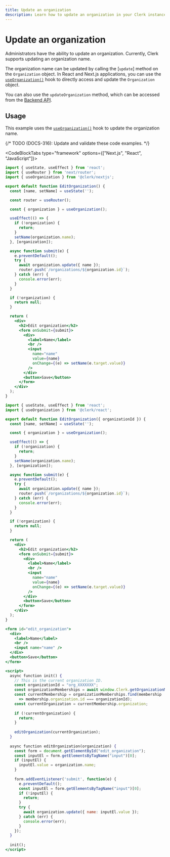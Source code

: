 ```yaml
---
title: Update an organization
description: Learn how to update an organization in your Clerk instance.
---
```


# Update an organization

Administrators have the ability to update an organization. Currently, Clerk supports updating an organization name. 

The organization name can be updated by calling the [`update`] method on the `Organization` object. In React and Next.js applications, you can use the [`useOrganization()`](/docs/references/react/use-organization) hook to directly access and update the `Organization` object.

You can also use the `updateOrganization` method, which can be accessed from the [Backend API](/docs/references/backend/organization/update-organization).

## Usage

This example uses the [`useOrganization()`](/docs/references/react/use-organization) hook to update the organization name.

{/* TODO (DOCS-316): Update and validate these code examples. */}

<CodeBlockTabs type="framework" options={["Next.js", "React", "JavaScript"]}>
```jsx
import { useState, useEffect } from 'react';
import { useRouter } from 'next/router';
import { useOrganization } from '@clerk/nextjs';

export default function EditOrganization() {
  const [name, setName] = useState('');

  const router = useRouter();

  const { organization } = useOrganization();

  useEffect(() => {
    if (!organization) {
      return;
    }
    setName(organization.name);
  }, [organization]);

  async function submit(e) {
    e.preventDefault();
    try {
      await organization.update({ name });
      router.push(`/organizations/${organization.id}`);
    } catch (err) {
      console.error(err);
    }
  }

  if (!organization) {
    return null;
  }

  return (
    <div>
      <h2>Edit organization</h2>
      <form onSubmit={submit}>
        <div>
          <label>Name</label>
          <br />
          <input
            name="name"
            value={name}
            onChange={(e) => setName(e.target.value)}
          />
        </div>
        <button>Save</button>
      </form>
    </div>
  );
}
```

```jsx
import { useState, useEffect } from 'react';
import { useOrganization } from '@clerk/react';

export default function EditOrganization({ organizationId }) {
  const [name, setName] = useState('');

  const { organization } = useOrganization();

  useEffect(() => {
    if (!organization) {
      return;
    }
    setName(organization.name);
  }, [organization]);

  async function submit(e) {
    e.preventDefault();
    try {
      await organization.update({ name });
      router.push(`/organizations/${organization.id}`);
    } catch (err) {
      console.error(err);
    }
  }

  if (!organization) {
    return null;
  }

  return (
    <div>
      <h2>Edit organization</h2>
      <form onSubmit={submit}>
        <div>
          <label>Name</label>
          <br />
          <input
            name="name"
            value={name}
            onChange={(e) => setName(e.target.value)}
          />
        </div>
        <button>Save</button>
      </form>
    </div>
  );
}
```

```jsx
<form id="edit_organization">
  <div>
    <label>Name</label>
    <br />
    <input name="name" />
  </div>
  <button>Save</button>
</form>

<script>
  async function init() {
    // This is the current organization ID.
    const organizationId = "org_XXXXXXX";
    const organizationMemberships = await window.Clerk.getOrganizationMemberships()
    const currentMembership = organizationMemberships.find(membership 
      => membership.organization.id === organizationId);
    const currentOrganization = currentMembership.organization;
    
    if (!currentOrganization) {
      return;
    }
    
    editOrganization(currentOrganization);
  }
  
  async function editOrganization(organization) {
    const form = document.getElementById("edit_organization");
    const inputEl = form.getElementsByTagName("input")[0];
    if (inputEl) {
      inputEl.value = organization.name;
    }
    
    form.addEventListener('submit', function(e) {
      e.preventDefault();
      const inputEl = form.getElementsByTagName("input")[0];
      if (!inputEl) {
        return;
      }
      try {
        await organization.update({ name: inputEl.value });
      } catch (err) {
        console.error(err);
      }
    });
  }
  
  init();
</script>
```
</CodeBlockTabs>